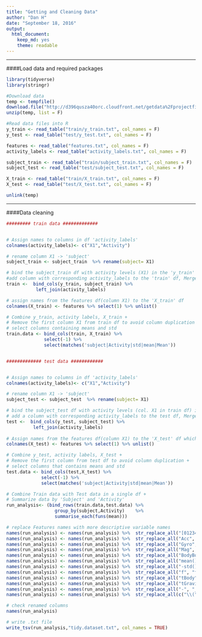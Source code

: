 ```yaml
---
title: "Getting and Cleaning Data"
author: "Dan H"
date: "September 18, 2016"
output: 
  html_document:
    keep_md: yes
    theme: readable
---
```


---

####Load data and required packages


```r
library(tidyverse)
library(stringr)

#Download data
temp <- tempfile()
download.file("http://d396qusza40orc.cloudfront.net/getdata%2Fprojectfiles%2FUCI%20HAR%20Dataset.zip", temp)
unzip(temp, list = F) 

#Read data files into R
y_train <- read_table("train/y_train.txt", col_names = F)
y_test <- read_table("test/y_test.txt", col_names = F)

features <- read_table("features.txt", col_names = F) 
activity_labels <- read_table("activity_labels.txt", col_names = F)

subject_train <- read_table("train/subject_train.txt", col_names = F)
subject_test <- read_table("test/subject_test.txt", col_names = F)

X_train <- read_table("train/X_train.txt", col_names = F)
X_test <- read_table("test/X_test.txt", col_names = F)

unlink(temp)
```

---

####Data cleaning

```r
######### train data #############


# Assign names to columns in df 'activity_labels'
colnames(activity_labels)<- c("X1","Activity")

# rename column X1 -> 'subject'
subject_train <- subject_train  %>% rename(subject= X1) 

# bind the subject_train df with activity levels (X1) in the 'y_train' df. +
#add column with corresponding activity_labels to the 'train' df, Merge by X1.
train <-  bind_cols(y_train, subject_train) %>%
           left_join(activity_labels)

# assign names from the features df(column X1) to the 'X_train' df 
colnames(X_train) <- features %>% select(1) %>% unlist()  

# Combine y_train, activity labels, X_train + 
# Remove the first column X1 from train df to avoid column duplication +
# select columns containing means and std
train.data <- bind_cols(train, X_train) %>%
              select(-1) %>% 
              select(matches('subject|Activity|std|mean|Mean'))


############# test data ############


# Assign names to columns in df 'activity_labels'
colnames(activity_labels)<- c("X1","Activity")

# rename column X1 -> 'subject'
subject_test <- subject_test  %>% rename(subject= X1)

# bind the subject_test df with activity levels (col. X1 in train df) in the 'y_test' df. +
# add a column with corresponding activity_labels to the test df, Merge by X1.
test <-  bind_cols(y_test, subject_test) %>%
          left_join(activity_labels)
  
# Assign names from the features df(column X1) to the 'X_test' df which contains
colnames(X_test) <- features %>% select(1) %>% unlist()

# Combine y_test, activity labels, X_test +
# Remove the first column from test df to avoid column duplication +
# select columns that contains means and std
test.data <- bind_cols(test,X_test) %>%
             select(-1) %>%
             select(matches('subject|Activity|std|mean|Mean'))

# Combine Train data with Test data in a single df +
# Summarize data by 'Subject' and 'Activity'
run_analysis<- (bind_rows(train.data,test.data) %>%
                  group_by(subject,Activity)    %>%
                  summarise_each(funs(mean)))

# replace Features names with more descriptive variable names
names(run_analysis) <- names(run_analysis) %>%  str_replace_all("[0123456789]", "")
names(run_analysis) <- names(run_analysis) %>%  str_replace_all("Acc", "Accelerometer")
names(run_analysis) <- names(run_analysis) %>%  str_replace_all("Gyro", "Gyroscope")
names(run_analysis) <- names(run_analysis) %>%  str_replace_all("Mag", "Magnitude")
names(run_analysis) <- names(run_analysis) %>%  str_replace_all("BodyBody", "Body")
names(run_analysis) <- names(run_analysis) %>%  str_replace_all("mean()", "Mean")
names(run_analysis) <- names(run_analysis) %>%  str_replace_all("-std()", "STD")
names(run_analysis) <- names(run_analysis) %>%  str_replace_all("f", "frequency")
names(run_analysis) <- names(run_analysis) %>%  str_replace_all("tBody", "timeBody")
names(run_analysis) <- names(run_analysis) %>%  str_replace_all("tGravity", "timeGravity")
names(run_analysis) <- names(run_analysis) %>%  str_replace_all("-", "_")
names(run_analysis) <- names(run_analysis) %>%  str_replace_all(c("\\(" = "", "\\)" = ""))

# check renamed columns
names(run_analysis) 

# write .txt file
write_tsv(run_analysis,"tidy.dataset.txt", col_names = TRUE)

```
